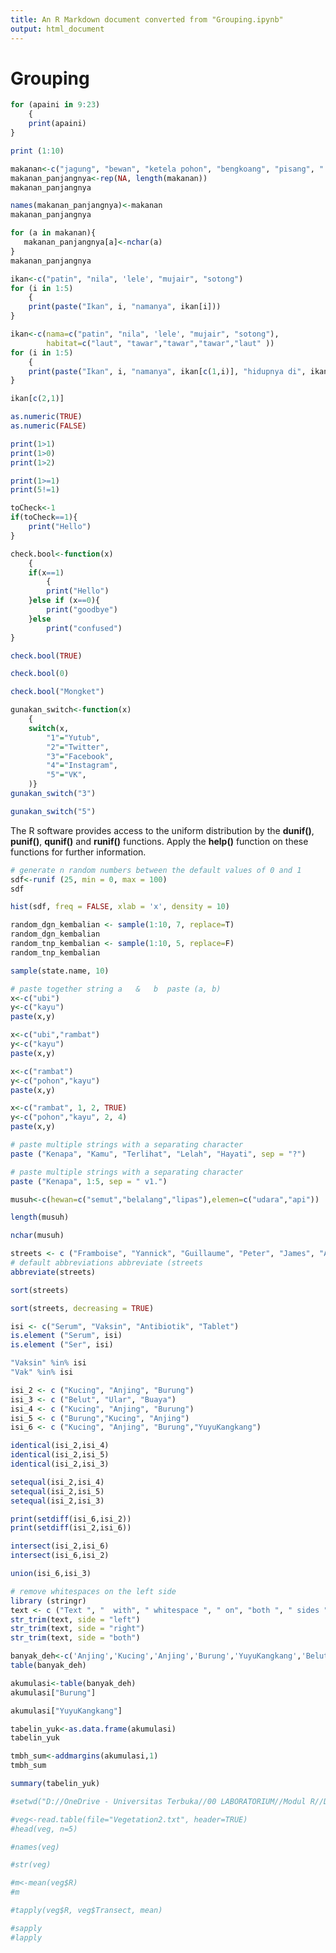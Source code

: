 ```yaml
---
title: An R Markdown document converted from "Grouping.ipynb"
output: html_document
---
```


# Grouping
```r
for (apaini in 9:23)
    {
    print(apaini)
}
```

```r
print (1:10)
```

```r
makanan<-c("jagung", "bewan", "ketela pohon", "bengkoang", "pisang", " ")
makanan_panjangnya<-rep(NA, length(makanan))
makanan_panjangnya
```

```r
names(makanan_panjangnya)<-makanan
makanan_panjangnya
```

```r
for (a in makanan){
   makanan_panjangnya[a]<-nchar(a)
}
makanan_panjangnya
```

```r
ikan<-c("patin", "nila", 'lele', "mujair", "sotong")
for (i in 1:5)
    {
    print(paste("Ikan", i, "namanya", ikan[i]))
}  
```

```r
ikan<-c(nama=c("patin", "nila", 'lele', "mujair", "sotong"),
        habitat=c("laut", "tawar","tawar","tawar","laut" ))
for (i in 1:5)
    {
    print(paste("Ikan", i, "namanya", ikan[c(1,i)], "hidupnya di", ikan[c(2,i)]))
}  
```

```r
ikan[c(2,1)]
```

```r
as.numeric(TRUE)
as.numeric(FALSE)
```

```r
print(1>1)
print(1>0)
print(1>2)
```

```r
print(1>=1)
print(5!=1)
```

```r
toCheck<-1
if(toCheck==1){
    print("Hello")
}
```

```r
check.bool<-function(x)
    {
    if(x==1)
        {
        print("Hello")
    }else if (x==0){
        print("goodbye")
    }else
        print("confused")
}
```

```r
check.bool(TRUE)
```

```r
check.bool(0)
```

```r
check.bool("Mongket")
```

```r
gunakan_switch<-function(x)
    {
    switch(x,
        "1"="Yutub",
        "2"="Twitter",
        "3"="Facebook",
        "4"="Instagram",
        "5"="VK",
    )}
gunakan_switch("3")
```

```r
gunakan_switch("5")
```

The R software provides access to the uniform distribution by the __dunif()__, __punif()__, __qunif()__ and __runif()__ functions. Apply the __help()__ function on these functions for further information.

```r
# generate n random numbers between the default values of 0 and 1
sdf<-runif (25, min = 0, max = 100)
sdf
```

```r
hist(sdf, freq = FALSE, xlab = 'x', density = 10)
```

```r
random_dgn_kembalian <- sample(1:10, 7, replace=T)
random_dgn_kembalian
random_tnp_kembalian <- sample(1:10, 5, replace=F)
random_tnp_kembalian
```

```r
sample(state.name, 10)
```

```r
# paste together string a   &   b  paste (a, b)
x<-c("ubi")
y<-c("kayu")
paste(x,y)
```

```r
x<-c("ubi","rambat")
y<-c("kayu")
paste(x,y)
```

```r
x<-c("rambat")
y<-c("pohon","kayu")
paste(x,y)
```

```r
x<-c("rambat", 1, 2, TRUE)
y<-c("pohon","kayu", 2, 4)
paste(x,y)
```

```r
# paste multiple strings with a separating character
paste ("Kenapa", "Kamu", "Terlihat", "Lelah", "Hayati", sep = "?")
```

```r
# paste multiple strings with a separating character
paste ("Kenapa", 1:5, sep = " v1.")
```

```r
musuh<-c(hewan=c("semut","belalang","lipas"),elemen=c("udara","api"))
```

```r
length(musuh)
```

```r
nchar(musuh)
```

```r
streets <- c ("Framboise", "Yannick", "Guillaume", "Peter", "James", "Andreas Syaloom Kurniawan")
# default abbreviations abbreviate (streets
abbreviate(streets)
```

```r
sort(streets)
```

```r
sort(streets, decreasing = TRUE)
```

```r
isi <- c("Serum", "Vaksin", "Antibiotik", "Tablet")
is.element ("Serum", isi)
is.element ("Ser", isi)
```

```r
"Vaksin" %in% isi
"Vak" %in% isi
```

```r
isi_2 <- c ("Kucing", "Anjing", "Burung")
isi_3 <- c ("Belut", "Ular", "Buaya")
isi_4 <- c ("Kucing", "Anjing", "Burung")
isi_5 <- c ("Burung","Kucing", "Anjing")
isi_6 <- c ("Kucing", "Anjing", "Burung","YuyuKangkang")
```

```r
identical(isi_2,isi_4)
identical(isi_2,isi_5)
identical(isi_2,isi_3)
```

```r
setequal(isi_2,isi_4)
setequal(isi_2,isi_5)
setequal(isi_2,isi_3)
```

```r
print(setdiff(isi_6,isi_2))
print(setdiff(isi_2,isi_6))
```

```r
intersect(isi_2,isi_6)
intersect(isi_6,isi_2)
```

```r
union(isi_6,isi_3)
```

```r
# remove whitespaces on the left side
library (stringr)
text <- c ("Text ", "  with", " whitespace ", " on", "both ", " sides ")
str_trim(text, side = "left")
str_trim(text, side = "right")
str_trim(text, side = "both")
```

```r
banyak_deh<-c('Anjing','Kucing','Anjing','Burung','YuyuKangkang','Belut','Burung','Burung','Ular','Buaya','Anjing','Burung','YuyuKangkang','Belut','Ular')
table(banyak_deh)
```

```r
akumulasi<-table(banyak_deh)
akumulasi["Burung"]
```

```r
akumulasi["YuyuKangkang"]
```

```r
tabelin_yuk<-as.data.frame(akumulasi)
tabelin_yuk
```

```r
tmbh_sum<-addmargins(akumulasi,1)
tmbh_sum
```

```r
summary(tabelin_yuk)
```

```r
#setwd("D://OneDrive - Universitas Terbuka//00 LABORATORIUM//Modul R//Dataset//Zuur_RBook")
```

```r
#veg<-read.table(file="Vegetation2.txt", header=TRUE)
#head(veg, n=5)
```

```r
#names(veg)
```

```r
#str(veg)
```

```r
#m<-mean(veg$R)
#m
```

```r
#tapply(veg$R, veg$Transect, mean)
```

```r
#sapply
#lapply
```
